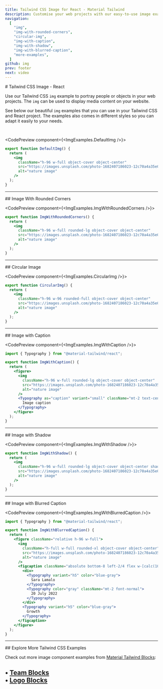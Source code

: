 ```yaml
---
title: Tailwind CSS Image for React - Material Tailwind
description: Customise your web projects with our easy-to-use image examples for Tailwind CSS and React using Material Design guidelines.
navigation:
  [
    "img",
    "img-with-rounded-corners",
    "circular-img",
    "img-with-caption",
    "img-with-shadow",
    "img-with-blurred-caption",
    "more-examples",
  ]
github: img
prev: footer
next: video
---
```


<DocsTitle href="img">
# Tailwind CSS Image - React
</DocsTitle>

Use our Tailwind CSS <Code>img</Code> example to portray people or objects in your web projects. The <Code>img</Code> can be used to display media content on your website.

See below our beautiful <Code>img</Code> examples that you can use in your Tailwind CSS and React project. The examples also comes in different styles so you can adapt it easily to your needs.

<br />

<CodePreview component={<ImgExamples.DefaultImg />}>
```jsx
export function DefaultImg() {
  return (
    <img
      className="h-96 w-full object-cover object-center"
      src="https://images.unsplash.com/photo-1682407186023-12c70a4a35e0?ixlib=rb-4.0.3&ixid=MnwxMjA3fDB8MHxwaG90by1wYWdlfHx8fGVufDB8fHx8&auto=format&fit=crop&w=2832&q=80"
      alt="nature image"
    />
  );
}
```
</CodePreview>

---

<DocsTitle href="img-with-rounded-corners">
## Image With Rounded Corners
</DocsTitle>

<CodePreview component={<ImgExamples.ImgWithRoundedCorners />}>
```jsx
export function ImgWithRoundedCorners() {
  return (
    <img
      className="h-96 w-full rounded-lg object-cover object-center"
      src="https://images.unsplash.com/photo-1682407186023-12c70a4a35e0?ixlib=rb-4.0.3&ixid=MnwxMjA3fDB8MHxwaG90by1wYWdlfHx8fGVufDB8fHx8&auto=format&fit=crop&w=2832&q=80"
      alt="nature image"
    />
  );
}
```
</CodePreview>

---

<DocsTitle href="circular-img">
## Circular Image
</DocsTitle>

<CodePreview component={<ImgExamples.CircularImg />}>
```jsx
export function CircularImg() {
  return (
    <img
      className="h-96 w-96 rounded-full object-cover object-center"
      src="https://images.unsplash.com/photo-1682407186023-12c70a4a35e0?ixlib=rb-4.0.3&ixid=MnwxMjA3fDB8MHxwaG90by1wYWdlfHx8fGVufDB8fHx8&auto=format&fit=crop&w=2832&q=80"
      alt="nature image"
    />
  );
}
```
</CodePreview>

---

<DocsTitle href="img-with-caption">
## Image with Caption
</DocsTitle>

<CodePreview component={<ImgExamples.ImgWithCaption />}>
```jsx
import { Typography } from "@material-tailwind/react";

export function ImgWithCaption() {
  return (
    <figure>
      <img
        className="h-96 w-full rounded-lg object-cover object-center"
        src="https://images.unsplash.com/photo-1682407186023-12c70a4a35e0?ixlib=rb-4.0.3&ixid=MnwxMjA3fDB8MHxwaG90by1wYWdlfHx8fGVufDB8fHx8&auto=format&fit=crop&w=2832&q=80"
        alt="nature image"
      />
      <Typography as="caption" variant="small" className="mt-2 text-center font-normal">
        Image caption
      </Typography>
    </figure>
  );
}
```
</CodePreview>

---

<DocsTitle href="img-with-shadow">
## Image with Shadow
</DocsTitle>

<CodePreview component={<ImgExamples.ImgWithShadow />}>
```jsx
export function ImgWithShadow() {
  return (
    <img
      className="h-96 w-full rounded-lg object-cover object-center shadow-xl shadow-blue-gray-900/50"
      src="https://images.unsplash.com/photo-1682407186023-12c70a4a35e0?ixlib=rb-4.0.3&ixid=MnwxMjA3fDB8MHxwaG90by1wYWdlfHx8fGVufDB8fHx8&auto=format&fit=crop&w=2832&q=80"
      alt="nature image"
    />
  );
}
```
</CodePreview>

---

<DocsTitle href="img-with-blurred-caption">
## Image with Blurred Caption
</DocsTitle>

<CodePreview component={<ImgExamples.ImgWithBlurredCaption />}>
```jsx
import { Typography } from "@material-tailwind/react";

export function ImgWithBlurredCaption() {
  return (
    <figure className="relative h-96 w-full">
      <img
        className="h-full w-full rounded-xl object-cover object-center"
        src="https://images.unsplash.com/photo-1682407186023-12c70a4a35e0?ixlib=rb-4.0.3&ixid=MnwxMjA3fDB8MHxwaG90by1wYWdlfHx8fGVufDB8fHx8&auto=format&fit=crop&w=2832&q=80"
        alt="nature image"
      />
      <figcaption className="absolute bottom-8 left-2/4 flex w-[calc(100%-4rem)] -translate-x-2/4 justify-between rounded-xl border border-white bg-white/75 py-4 px-6 shadow-lg shadow-black/5 saturate-200 backdrop-blur-sm">
        <div>
          <Typography variant="h5" color="blue-gray">
            Sara Lamalo
          </Typography>
          <Typography color="gray" className="mt-2 font-normal">
            20 July 2022
          </Typography>
        </div>
        <Typography variant="h5" color="blue-gray">
          Growth
        </Typography>
      </figcaption>
    </figure>
  );
}
```
</CodePreview>

---

<DocsTitle href="more-examples">
## Explore More Tailwind CSS Examples
</DocsTitle>

Check out more image component examples from <a href="https://www.material-tailwind.com/blocks" target="_blank">Material Tailwind Blocks</a>:

• <a href="https://www.material-tailwind.com/blocks/team-sections" target="_blank">Team Blocks</a><br />
• <a href="https://www.material-tailwind.com/blocks/logo-sections" target="_blank">Logo Blocks</a><br />
---
